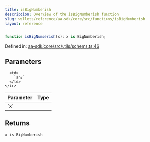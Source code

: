 ```yaml
---
title: isBigNumberish
description: Overview of the isBigNumberish function
slug: wallets/reference/aa-sdk/core/src/functions/isBigNumberish
layout: reference
---
```


```ts
function isBigNumberish(x): x is BigNumberish;
```

Defined in: [aa-sdk/core/src/utils/schema.ts:46](https://github.com/alchemyplatform/aa-sdk/blob/4987bdd63823427c48ec21401b71fa3cfc2d0675/aa-sdk/core/src/utils/schema.ts#L46)

## Parameters

<table>
  <thead>
    <tr>
      <th align="left">Parameter</th>
      <th align="left">Type</th>
    </tr>
  </thead>

  <tbody>
    <tr>
      <td>
        `x`
      </td>

      <td>
        `any`
      </td>
    </tr>

  </tbody>
</table>

## Returns

`x is BigNumberish`
